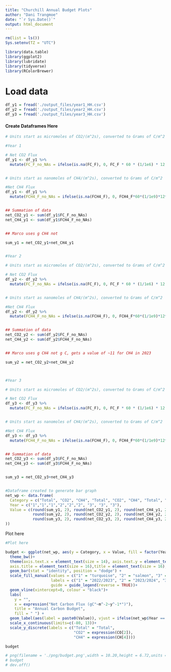 ```yaml
---
title: "Churchill Annual Budget Plots"
author: "Dani Trangmoe"
date: "`r Sys.Date()`"
output: html_document
---
```


```r
rm(list = ls())
Sys.setenv(TZ = "UTC")

library(data.table)
library(ggplot2)
library(lubridate)
library(tidyverse)
library(RColorBrewer)

```

# Load data

```r

df_y1 = fread('./output_files/year1_HH.csv')
df_y2 = fread('./output_files/year2_HH.csv')
df_y3 = fread('./output_files/year3_HH.csv')

```


#### Create Dataframes Here

```r

# Units start as micromoles of CO2/(m^2s), converted to Grams of C/m^2

#Year 1

# Net CO2 Flux
df_y1 <- df_y1 %>%
  mutate(FC_F_no_NAs = ifelse(is.na(FC_F), 0, FC_F * 60 * (1/1e6) * 12 * 30))


# Units start as nanomoles of CH4/(m^2s), converted to Grams of C/m^2

#Net CH4 Flux
df_y1 <- df_y1 %>%
  mutate(FCH4_F_no_NAs = ifelse(is.na(FCH4_F), 0, FCH4_F*60*(1/1e9)*12*30))


## Summation of data
net_CO2_y1 <- sum(df_y1$FC_F_no_NAs)
net_CH4_y1 <- sum(df_y1$FCH4_F_no_NAs) 


## Marco uses g CH4 not

sum_y1 = net_CO2_y1+net_CH4_y1


#Year 2 

# Units start as micromoles of CO2/(m^2s), converted to Grams of C/m^2

# Net CO2 Flux
df_y2 <- df_y2 %>%
  mutate(FC_F_no_NAs = ifelse(is.na(FC_F), 0, FC_F * 60 * (1/1e6) * 12 * 30))


# Units start as nanomoles of CH4/(m^2s), converted to Grams of C/m^2

#Net CH4 Flux
df_y2 <- df_y2 %>%
  mutate(FCH4_F_no_NAs = ifelse(is.na(FCH4_F), 0, FCH4_F*60*(1/1e9)*12*30))


## Summation of data
net_CO2_y2 <- sum(df_y2$FC_F_no_NAs)
net_CH4_y2 <- sum(df_y2$FCH4_F_no_NAs) 


## Marco uses g CH4 not g C, gets a value of ~11 for CH4 in 2023

sum_y2 = net_CO2_y2+net_CH4_y2



#Year 3 

# Units start as micromoles of CO2/(m^2s), converted to Grams of C/m^2

# Net CO2 Flux
df_y3 <- df_y3 %>%
  mutate(FC_F_no_NAs = ifelse(is.na(FC_F), 0, FC_F * 60 * (1/1e6) * 12 * 30))


# Units start as nanomoles of CH4/(m^2s), converted to Grams of C/m^2

#Net CH4 Flux
df_y3 <- df_y3 %>%
  mutate(FCH4_F_no_NAs = ifelse(is.na(FCH4_F), 0, FCH4_F*60*(1/1e9)*12*30))


## Summation of data
net_CO2_y3 <- sum(df_y3$FC_F_no_NAs)
net_CH4_y3 <- sum(df_y3$FCH4_F_no_NAs) 


sum_y3 = net_CO2_y3+net_CH4_y3


#Dataframe created to generate bar graph
net_wp <- data.frame(
  Category = c("Total", "CO2", "CH4", "Total", "CO2", "CH4", "Total", "CO2", "CH4"),
  Year = c("1","1","1","2","2","2", "3", "3", "3"),
  Value = c(round(sum_y1, 2), round(net_CO2_y1, 2), round(net_CH4_y1, 2), 
            round(sum_y2, 2), round(net_CO2_y2, 2), round(net_CH4_y2, 2), 
            round(sum_y3, 2), round(net_CO2_y3, 2), round(net_CH4_y3, 2)
))


```




Plot here
```r

#Plot here

budget <- ggplot(net_wp, aes(y = Category, x = Value, fill = factor(Year, levels = c("3", "2", "1")))) +
  theme_bw()+
  theme(axis.text.x = element_text(size = 14), axis.text.y = element_text(size = 14), 
  axis.title = element_text(size = 16),title = element_text(size = 16), legend.text = element_text(size = 12))+
  geom_bar(stat = "identity", position = "dodge") +
  scale_fill_manual(values = c("1" = "turquoise", "2" = "salmon", "3" = "navy"),
                    labels = c("1" = "2022/2023", "2" = "2023/2024", "3" = "2024/2025"),  
                    guide = guide_legend(reverse = TRUE))+
  geom_vline(xintercept=0, colour = "black")+
  labs(
    y = "",
    x = expression("Net Carbon Flux (gC"~m^-2~y^-1*")"),
    title = "Annual Carbon Budget",
    fill = " ") +
  geom_label(aes(label = paste0(Value)), vjust = ifelse(net_wp$Year == 1, -1.5, ifelse(net_wp$Year == 2, 0.5, 2.5)), hjust = ifelse(net_wp$Value >= 0, -0.2, 1.1), colour = "black", fill ="white", size = 5)+ ## Need to fix these!
  scale_x_continuous(limits=c(-80, 13))+
  scale_y_discrete(labels = c("Total" = "Total", 
                              "CO2" = expression(CO[2]), 
                              "CH4" = expression(CH[4])))

budget

# png(filename = './png/budget.png',width = 10.20,height = 6.72,units = 'in',res = 2000)
# budget
# dev.off()


```


